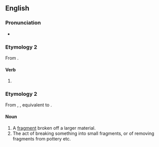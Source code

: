 ==English==

===Pronunciation===
* {{IPA|/ˈtʃɪpɪŋ/|lang=en}}

===Etymology 2===
From {{af|en|chip|-ing}}.

====Verb====
{{head|en|verb form}}

# {{present participle of|chip|lang=en|nocat=1}}

===Etymology 2===
From {{inh|en|enm|chippyng}}, {{m|enm|chippynge}}, equivalent to {{af|en|chip|-ing}}.

====Noun====
{{en-noun}}

# A [[fragment]] broken off a larger material.
# The act of breaking something into small fragments, or of removing fragments from pottery etc.